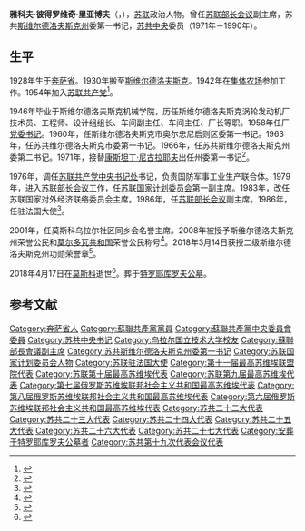 {{同名人物|里亚博夫|里亚博夫}}
{{Infobox officeholder
| 姓名     = 雅科夫·里亚博夫
| 原名     = Яков Рябов
| 图像     = 
| 性别     = 男
| 职务     = 苏联驻[[法国|法国]]特命全权大使
| 就任日期 = 1986年6月19日
| 卸任日期 = 1990年5月23日
| 前任     = [[尤里·米哈伊洛维奇·沃龙佐夫|尤里·沃龙佐夫]]
| 继任     = [[尤里·弗拉基米罗维奇·杜比宁|尤里·杜比宁]]
| 职务1    = 苏联部长会议副主席
| 主席1    = [[尼古拉·亚历山德罗维奇·吉洪诺夫|尼古拉·吉洪诺夫]]<br/>[[尼古拉·伊万诺维奇·雷日科夫|尼古拉·雷日科夫]]
| 就任日期1= 1984年9月27日
| 卸任日期1= 1986年6月19日
| 职务2    = 苏联国家对外经济联络委员会主席
| 就任日期2= 1983年5月27日
| 卸任日期2= 1984年9月27日
| 前任2    = [[谢苗·安德烈耶维奇·斯卡奇科夫|谢苗·斯卡奇科夫]]
| 继任2    = [[米哈伊尔·阿列克谢耶维奇·谢尔盖奇克|米哈伊尔·谢尔盖奇克]]
| 职务3    = 苏共[[斯维尔德洛夫斯克州|斯维尔德洛夫斯克州]]委[[第一书记|第一书记]]
| 就任日期3= 1971年1月6日
| 卸任日期3= 1976年11月2日
| 前任3    = [[康斯坦丁·库兹米奇·尼古拉耶夫|康斯坦丁·尼古拉耶夫]]
| 继任3    = [[鲍里斯·尼古拉耶维奇·叶利钦|鲍里斯·叶利钦]]
| 出生日期 = 1928年3月24日
| 出生地点 = {{URS}}[[奔萨省|奔萨省]]
| 逝世日期 = {{Dda|2018|4|17|1928|3|24}}
| 逝世地点 = {{RUS}}[[莫斯科|莫斯科]]
| 国籍     = 苏联
| 母校     = 
| 职业     = [[政治人物|政治人物]]
| 政党     = {{CPS}}
| 获奖     = {{{!}} style="background:transparent"
{{!}} {{列宁勋章}} {{!!}} {{列宁勋章}} {{!!}} {{列宁勋章}} {{!!}} {{十月革命勋章}}
{{!}}-
{{!}} {{劳动红旗勋章}} {{!!}} {{劳动红旗勋章}}{{!!}} {{苏联荣誉勋章}} {{!!}} {{纪念列宁诞辰一百周年奖章}}
{{!}}-
{{!}} {{卫国战争胜利二十周年奖章}} {{!!}} {{卫国战争胜利三十周年奖章}}{{!!}} {{卫国战争胜利四十周年奖章}} {{!!}} {{卫国战争胜利五十周年奖章}}
{{!}}-
{{!}} {{卫国战争胜利六十周年奖章}} {{!!}} {{卫国战争胜利六十五周年奖章}}{{!!}} {{卫国战争胜利七十周年奖章}} {{!!}} {{卫国战争中忘我劳动奖章}}
{{!}}-
{{!}} {{朱可夫奖章}} {{!!}} {{俄罗斯海军三百周年奖章}}{{!!}} {{莫斯科建城八百五十周年奖章}} {{!!}} {{退休劳动者奖章}}
{{!}}-
{{!}} {{苏联武装力量五十周年奖章}} {{!!}} {{苏联武装力量六十周年奖章}}{{!!}} {{莫斯科建城八百周年奖章}}
{{!}}}
}}

'''雅科夫·彼得罗维奇·里亚博夫'''（{{lang-ru|Яков Петрович Рябов}}，{{bd|1928年|3月24日|2018年|4月17日|catIdx=Ryabov}}），[[苏联|苏联]]政治人物。曾任[[苏联部长会议|苏联部长会议]]副主席，苏共[[斯维尔德洛夫斯克州|斯维尔德洛夫斯克州]]委第一书记，[[苏联共产党中央委员会|苏共中央]]委员（1971年－1990年）。

== 生平 ==
1928年生于[[奔萨省|奔萨省]]。1930年搬至[[斯维尔德洛夫斯克|斯维尔德洛夫斯克]]。1942年在[[集体农场|集体农场]]参加工作。1954年加入[[苏联共产党|苏联共产党]]<ref>{{cite web |title=Известия ЦК КПСС, 7 (306) июнь 1990. |url=http://hrono.ru/biograf/bio_r/ryabov_yak.html |accessdate=2020-10-05 |language=ru |archive-date=2020-02-06 |archive-url=https://web.archive.org/web/20200206052013/http://hrono.ru/biograf/bio_r/ryabov_yak.html |dead-url=no }}</ref>。

1946年毕业于斯维尔德洛夫斯克机械学院，历任斯维尔德洛夫斯克涡轮发动机厂技术员、工程师、设计组组长、车间副主任、车间主任、厂长等职。1958年任厂[[党委书记|党委书记]]。1960年，任斯维尔德洛夫斯克市奥尔忠尼启则区委第一书记。1963年，任苏共维尔德洛夫斯克市委第一书记。1966年，任苏共斯维尔德洛夫斯克州委第二书记。1971年，接替[[康斯坦丁·库兹米奇·尼古拉耶夫|康斯坦丁·尼古拉耶夫]]出任州委第一书记<ref>{{cite book|author=Сушков А. В|author2=Разинков С. Л|title=Руководители Свердловской области: первые секретари обкома ВКП(б)—КПСС и председатели облисполкома. 1934—1991: биографический справочник|location=Екатеринбург|publisher=Банк культурной информации|date=2003|page=54-58|url=http://www.cdooso.ru/phocadownload/userupload/editions/rukovoditeli-so-spravocnnik.pdf|language=ru|access-date=2020-10-05|archive-date=2015-05-03|archive-url=https://web.archive.org/web/20150503025328/http://www.cdooso.ru/phocadownload/userupload/editions/rukovoditeli-so-spravocnnik.pdf|dead-url=no}}</ref>。

1976年，调任[[苏联共产党中央书记处|苏联共产党中央书记处]]书记，负责国防军事工业生产联合体。1979年，进入[[苏联部长会议|苏联部长会议]]工作，任[[苏联国家计划委员会|苏联国家计划委员会]]第一副主席。1983年，改任苏联国家对外经济联络委员会主席。1986年，任[[苏联部长会议|苏联部长会议]]副主席。1986年，任驻法国大使<ref>{{cite book|author=Сушков А. В|title=Екатеринбург: Энциклопедия|location=Екатеринбург|publisher=Академкнига|date=2002|page=392-393|url=http://ihist.uran.ru/files/2002_Yekaterinburg.pdf|language=ru|access-date=2020-10-05|archive-date=2016-10-20|archive-url=https://web.archive.org/web/20161020041207/http://ihist.uran.ru/files/2002_Yekaterinburg.pdf|dead-url=no}}</ref>。

2001年，任莫斯科乌拉尔社区同乡会名誉主席。2008年被授予斯维尔德洛夫斯克州荣誉公民和[[莫尔多瓦共和国|莫尔多瓦共和国]]荣誉公民称号<ref>{{cite web |title=ПАМЯТИ ЯКОВА ПЕТРОВИЧА РЯБОВА |url=https://ruzaevka-rm.ru/news/view/1458 |language=ru |date=2018-04-18 |access-date=2020-10-05 |archive-date=2020-10-10 |archive-url=https://web.archive.org/web/20201010111343/https://ruzaevka-rm.ru/news/view/1458 |dead-url=no }}</ref>。2018年3月14日获授二级斯维尔德洛夫斯克州功勋荣誉章<ref>{{cite web |author1=Леонид Поздеев |title=Остаюсь уральцем! |url=https://www.oblgazeta.ru/society/37531/ |publisher=Областная газета |language=ru |date=2018-03-24}}</ref>。

2018年4月17日在[[莫斯科|莫斯科]]逝世<ref>{{cite web |title=В Москве умер глава Уральского землячества, сделавший карьеру президенту России Ельцину |url=https://www.znak.com/2018-04-17/v_moskve_umer_glava_uralskogo_zemlyachestva_sdelavshiy_kareru_prezidentu_rossii_elcinu |publisher=Znak |language=ru |date=2018-04-17 |access-date=2020-10-05 |archive-date=2020-10-09 |archive-url=https://web.archive.org/web/20201009041449/https://www.znak.com/2018-04-17/v_moskve_umer_glava_uralskogo_zemlyachestva_sdelavshiy_kareru_prezidentu_rossii_elcinu |dead-url=no }}</ref>。葬于[[特罗耶库罗夫公墓|特罗耶库罗夫公墓]]。

== 参考文献 ==
{{Reflist}}

{{Authority control}}
{{DEFAULTSORT:Ryabov, Yakov}}
[[Category:奔萨省人|Category:奔萨省人]]
[[Category:蘇聯共產黨黨員|Category:蘇聯共產黨黨員]]
[[Category:蘇聯共產黨中央委員會委員|Category:蘇聯共產黨中央委員會委員]]
[[Category:苏共中央书记|Category:苏共中央书记]]
[[Category:乌拉尔国立技术大学校友|Category:乌拉尔国立技术大学校友]]
[[Category:蘇聯部長會議副主席|Category:蘇聯部長會議副主席]]
[[Category:苏共斯维尔德洛夫斯克州委第一书记|Category:苏共斯维尔德洛夫斯克州委第一书记]]
[[Category:苏联国家计划委员会人物|Category:苏联国家计划委员会人物]]
[[Category:苏联驻法国大使|Category:苏联驻法国大使]]
[[Category:第十一届最高苏维埃联盟院代表|Category:第十一届最高苏维埃联盟院代表]]
[[Category:苏联第十届最高苏维埃代表|Category:苏联第十届最高苏维埃代表]]
[[Category:苏联第九届最高苏维埃代表|Category:苏联第九届最高苏维埃代表]]
[[Category:第七届俄罗斯苏维埃联邦社会主义共和国最高苏维埃代表|Category:第七届俄罗斯苏维埃联邦社会主义共和国最高苏维埃代表]]
[[Category:第八届俄罗斯苏维埃联邦社会主义共和国最高苏维埃代表|Category:第八届俄罗斯苏维埃联邦社会主义共和国最高苏维埃代表]]
[[Category:第六届俄罗斯苏维埃联邦社会主义共和国最高苏维埃代表|Category:第六届俄罗斯苏维埃联邦社会主义共和国最高苏维埃代表]]
[[Category:苏共二十二大代表|Category:苏共二十二大代表]]
[[Category:苏共二十三大代表|Category:苏共二十三大代表]]
[[Category:苏共二十四大代表|Category:苏共二十四大代表]]
[[Category:苏共二十五大代表|Category:苏共二十五大代表]]
[[Category:苏共二十六大代表|Category:苏共二十六大代表]]
[[Category:苏共二十七大代表|Category:苏共二十七大代表]]
[[Category:安葬于特罗耶库罗夫公墓者|Category:安葬于特罗耶库罗夫公墓者]]
[[Category:苏共第十九次代表会议代表|Category:苏共第十九次代表会议代表]]